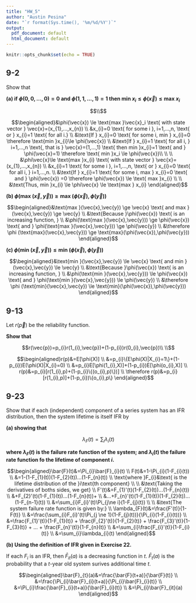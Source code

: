 ```yaml
---
title: "HW_5"
author: "Austin Pesina"
date: "`r format(Sys.time(), '%m/%d/%Y')`"
output:
  pdf_document: default
  html_document: default
---
```


```r
knitr::opts_chunk$set(echo = TRUE)
```

## 9-2

Show that

**(a) if $\phi(0,0,...,0)=0$ and $\phi(1,1,...,1)=1$ then $\text{min } x_{i} \le \phi(\vec{x}) \le \text{max }x_{i}$**

$$\\$$

$$\begin{aligned}&\phi(\vec{x}) \le \text{max }\vec{x}_i \text{ with state vector } \vec{x}=(x_{1},...,x_{n}) \\
&x_{i}=0 \text{ for some i }, i=1,...,n, \text{ or } x_{i}=1 \text{ for all i.} \\
&\text{If } x_{i}=0 \text{ for some i, min } x_{i}=0 \therefore \text{min }x_{i}\le \phi(\vec{x}) \\
&\text{If } x_{i}=1 \text{ for all i, } i=1,...,n \text{, that is } \vec{x}=(1,...,1) \text{ then min }x_{i}=1 \text{ and } \phi(\vec{x}=1) \therefore \text{ min }x_i \le \phi(\vec{x})\\
\\
\\
&\phi\vec{x}\le \text{max }x_{i} \text{ with state vector } \vec{x}=(x_{1},...,x_{n}) \\
&x_{i}=1 \text{ for some i }, i=1,...,n, \text{ or } x_{i}=0 \text{ for all i, } i=1,...,n. \\
&\text{If } x_{i}=1 \text{ for some i, max } x_{i}=0 \text{ and } \phi(\vec{x}) =0 \therefore \phi(\vec{x}) \le \text{ max }x_{i} \\
\\
&\text{Thus, min }x_{i} \le \phi\vec{x} \le \text{max } x_{i} 
\end{aligned}$$ 

**(b) $\phi(\text{max }(\vec{x},\vec{y})) \ge \text{max }(\phi(\vec{x}),\phi(\vec{y}))$**

$$\begin{aligned}&\text{max }(\vec{x},\vec{y}) \ge \vec{x} \text{ and max }(\vec{x},\vec{y}) \ge \vec{y} \\
&\text{Because }\phi(\vec{x}) \text{ is an increasing function, } \\
&\phi(\text{max }(\vec{x},\vec{y})) \ge \phi(\vec{x}) \text{ and } \phi(\text{max }(\vec{x},\vec{y})) \ge \phi(\vec{y}) \\
&\therefore \phi (\text{max}(\vec{x},\vec{y})) \ge \text{max}(\phi(\vec{x}),\phi(\vec{y}))
\end{aligned}$$

**(c) $\phi(\text{min }(\vec{x},\vec{y})) \le \text{min }(\phi(\vec{x}),\phi(\vec{y}))$**

$$\begin{aligned}&\text{min }(\vec{x},\vec{y}) \le \vec{x} \text{ and min }(\vec{x},\vec{y}) \le \vec{y} \\
&\text{Because }\phi(\vec{x}) \text{ is an increasing function, } \\
&\phi(\text{min }(\vec{x},\vec{y})) \le \phi(\vec{x}) \text{ and } \phi(\text{min }(\vec{x},\vec{y})) \le \phi(\vec{y}) \\
&\therefore \phi (\text{min}(\vec{x},\vec{y}) \le \text{min}(\phi(\vec{x}),\phi(\vec{y}))
\end{aligned}$$

\newpage

## 9-13

Let $r(\vec{p})$ be the reliability function.

**Show that**

$$r(\vec{p})=p_{i}r(1_{i},\vec{p})+(1-p_{i})r(0_{i},\vec{p})\\
\\$$

$$\begin{aligned}r(p)&=E[\phi(X)] \\
&=p_{i}\{E\phi(X)|X_{i}=1\}+(1-p_{i})E(\phi(X)|X_{i}=0) \\
&=p_{i}E[\phi(1_{i},X)]+(1-p_{i})E[\phi(o_{i},X)] \\
r(p)&=p_{i}[r(1_{i},p)+(1-p_{i}\{(o_{i},p)\})] \\
\therefore r(p)&=p_{i}[r(1_{i},p)]+(1-p_{i})\{o_{i},p\}
\end{aligned}$$

\newpage


## 9-23

Show that if each (independent) component of a series system has an IFR distribution, then the system lifetime is itself IFR by

**(a) showing that**

$$\lambda_{F}(t)=\sum_{i}\lambda_{i}(t)$$

**where $\lambda_{F}(t)$ is the failure rate function of the system; and $\lambda_{i}(t)$ the failure rate function fo the lifetime of component $i$.**

$$\begin{aligned}\bar{F}(t)&=\Pi_{i}\bar{F}_{i}(t) \\
F(t)&=1-\Pi_{i}(1-F_{i}(t)) \\
&=1-(1-F_{1}(t))(1-F_{2}(t))...(1-F_{n}(t)) \\
\text{where }F_{i}&\text{ is the lifetime distribution of the }i\text{th component} \\
\\
&\text{Taking the derivatives of boths sides, we get} \\
F'(t)&=F_{1}'(t)(1-F_{2}(t))...(1-F_{n}(t))  \\
&+F_{2}'(t)(1-F_{1}(t))...(1-F_{n}(t))+ \\
&...+F_{n}'(t)(1-F_{1}(t))(1-F_{2}(t))...(1-F_{n-1}(t)) \\
&=\sum_{i}F_{i}'(t)\Pi_{j\ne i}(1-F_{j}(t)) \\
\\
&\text{The system failure rate function is given by:} \\
\lambda_{F}(t)&=\frac{F'(t)}{1-F(t)} \\
&=\frac{\sum_{i}F_{i}'(t)\Pi_{j \ne 1}(1-F_{j}(t))}{\Pi_{i}(1-F_{i}(t))} \\
&=\frac{F_{1}'(t)}{1-F_{1}(t)} + \frac{F_{2}'(t)}{1-F_{2}(t)} + \frac{F_{3}'(t)}{1-F_{3}(t)} + ... + \frac{F_{n}'(t)}{1-F_{n}(t)} \\
&=\sum_{i}\frac{F_{i}'(t)}{1-F_{i}(t)} \\
&=\sum_{i}\lambda_{i}(t)
\end{aligned}$$

**(b) Using the definition of IFR given in Exercise 22.**

If each $F_{i}$ is an IFR, then $\bar{F}_{it}(a)$ is a decreasing function in $t$. $\bar{F}_{t}(a)$ is the probability that a $t$-year old system surives additional time $t$.

$$\begin{aligned}\bar{F}_{t}(a)&=\frac{\bar{F}(t+a)}{\bar{F}(t)}  \\
&=\frac{\Pi_{i}\bar{F}_{i}(t+a)}{\Pi_{i}\bar{F}_{i}(t)} \\
&=\Pi_{i}\frac{\bar{F}_{i}(t+a)}{\bar{F}_{i}(t)} \\
&=\Pi_{i}\bar{F}_{it}(a)
\end{aligned}$$




